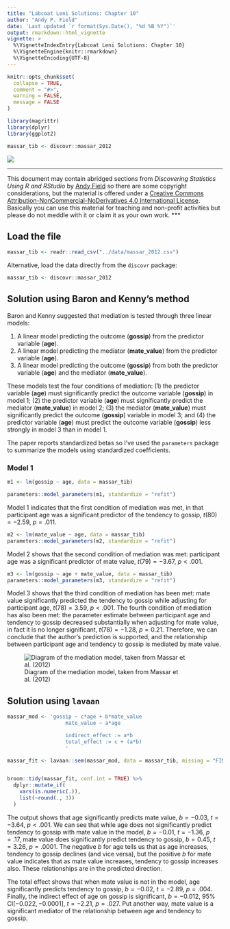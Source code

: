 ```yaml
---
title: "Labcoat Leni Solutions: Chapter 10"
author: "Andy P. Field"
date: 'Last updated `r format(Sys.Date(), "%d %B %Y")`'
output: rmarkdown::html_vignette
vignette: >
  %\VignetteIndexEntry{Labcoat Leni Solutions: Chapter 10}
  %\VignetteEngine{knitr::rmarkdown}
  %\VignetteEncoding{UTF-8}
---
```


```r
knitr::opts_chunk$set(
  collapse = TRUE,
  comment = "#>",
  warning = FALSE,
  message = FALSE
)
```

```r
library(magrittr)
library(dplyr)
library(ggplot2)

massar_tib <- discovr::massar_2012

```
![](images/leni_banner.png)

***
This document may contain abridged sections from *Discovering Statistics Using R and RStudio* by [Andy Field](https://www.discoveringstatistics.com/) so there are some copyright considerations, but the material is offered under a [Creative Commons Attribution-NonCommercial-NoDerivatives 4.0 International License](http://creativecommons.org/licenses/by-nc-nd/4.0/). Basically you can use this material for teaching and non-profit activities but please do not meddle with it or claim it as your own work.
***


## Load the file

```r
massar_tib <- readr::read_csv("../data/massar_2012.csv")
```

Alternative, load the data directly from the `discovr` package:

```r
massar_tib <- discovr::massar_2012
```

## Solution using Baron and Kenny's method

Baron and Kenny suggested that mediation is tested through three linear models:

1. A linear model predicting the outcome (**gossip**) from the predictor variable (**age**).
2. A linear model predicting the mediator (**mate_value**) from the predictor variable (**age**).
3. A linear model predicting the outcome (**gossip**) from both the predictor variable (**age**) and the mediator (**mate_value**).

These models test the four conditions of mediation: (1) the predictor variable (**age**) must significantly predict the outcome variable (**gossip**) in model 1; (2) the predictor variable (**age**) must significantly predict the mediator (**mate_value**) in model 2; (3) the mediator (**mate_value**) must significantly predict the outcome (**gossip**) variable in model 3; and (4) the predictor variable (**age**) must predict the outcome variable (**gossip**) less strongly in model 3 than in model 1.

The paper reports standardized betas so I've used the `parameters` package to summarize the models using standardized coefficients.

### Model 1

```r
m1 <- lm(gossip ~ age, data = massar_tib)

parameters::model_parameters(m1, standardize = "refit") 
```

Model 1 indicates that the first condition of mediation was met, in that participant age was a significant predictor of the tendency to gossip, $t\text{(80)} = -2.59$, $p = .011$.

```r
m2 <- lm(mate_value ~ age, data = massar_tib)
parameters::model_parameters(m2, standardize = "refit") 
```

Model 2 shows that the second condition of mediation was met: participant age was a significant predictor of mate value, $t\text{(79)} = -3.67$, $p < .001$.

```r
m3 <- lm(gossip ~ age + mate_value, data = massar_tib)
parameters::model_parameters(m3, standardize = "refit") 
```

Model 3 shows that the third condition of mediation has been met: mate value significantly predicted the tendency to gossip while adjusting for participant age, $t\text{(78)} = 3.59$, $p < .001$. The fourth condition of mediation has also been met: the parameter estimate  between participant age and tendency to gossip decreased substantially when adjusting for mate value, in fact it is no longer significant, $t\text{(78)} = -1.28$, $p  = 0.21$. Therefore, we can conclude that the author's prediction is supported, and the relationship between participant age and tendency to gossip is mediated by mate value.

![Diagram of the mediation model, taken from Massar et al. (2012)](./images/ds_c10_leni_fig_01.png)

## Solution using `lavaan`

```r

massar_mod <- 'gossip ~ c*age + b*mate_value
                   mate_value ~ a*age

                   indirect_effect := a*b
                   total_effect := c + (a*b)
                   '

massar_fit <- lavaan::sem(massar_mod, data = massar_tib, missing = "FIML", estimator = "MLR")


broom::tidy(massar_fit, conf.int = TRUE) %>%
  dplyr::mutate_if(
    vars(is.numeric(.)),
    list(~round(., 3))
  )
```

The output shows that age significantly predicts mate value, $b = -0.03\text{, } t = -3.64\text{, } p < .001$. We can see that while age does not significantly predict tendency to gossip with mate value in the model, $b = -0.01\text{, } t = -1.36\text{, } p = .17$, mate value does significantly predict tendency to gossip, $b = 0.45\text{, } t = 3.26\text{, } p = .0001$. The negative *b* for age tells us that as age increases, tendency to gossip declines (and vice versa), but the positive *b* for mate value indicates that as mate value increases, tendency to gossip increases also. These relationships are in the predicted direction.

The total effect shows that when mate value is not in the model, age significantly predicts tendency to gossip, $b = -0.02\text{, } t = -2.89\text{, } p = .004$. Finally, the indirect effect of age on gossip is significant, $b = -0.012\text{, 95% CI} [-0.022, -0.0001] \text{, } t = -2.21\text{, } p = .027$. Put another way, mate value is a significant mediator of the relationship between age and tendency to gossip.
